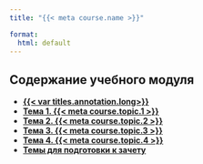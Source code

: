 ```yaml
---
title: "{{< meta course.name >}}"

format:
  html: default
---
```



## Содержание учебного модуля

- [**{{< var titles.annotation.long>}} **](annotation.qmd)
- [**Тема 1. {{< meta course.topic.1 >}}**](01/)
- [**Тема 2. {{< meta course.topic.2 >}}**](02/)
- [**Тема 3. {{< meta course.topic.3 >}}**](03/)
- [**Тема 4. {{< meta course.topic.4 >}}**](04/)
- [**Темы для подготовки к зачету**](credit.qmd)
<!-- - [**{{< var titles.assessment.long >}}**](assessment.qmd) -->
